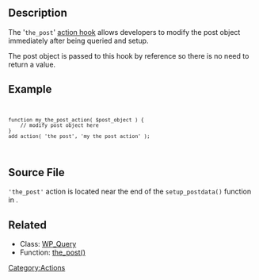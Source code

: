 {{Languages|
{{en|Plugin API/Action Reference/the post}}
{{ja|プラグイン_API/アクションフック一覧/the_post}}
}}
==Description==
The '<code>the_post</code>' [[Plugin API/Action Reference|action hook]] allows developers to modify the post object immediately after being queried and setup.

The post object is passed to this hook by reference so there is no need to return a value.

== Example ==
<code><pre>
function my_the_post_action( $post_object ) {
	// modify post object here
}
add_action( 'the_post', 'my_the_post_action' );
</pre></code>

== Source File ==
<tt>'the_post'</tt> action is located near the end of the <tt>setup_postdata()</tt> function in {{Trac|wp-includes/query.php|tags/3.6.1|3676}}.

== Related ==
* Class: [[Class_Reference/WP_Query|WP_Query]]
* Function: [[Function_Reference/the_post|the_post()]]

[[Category:Actions]]